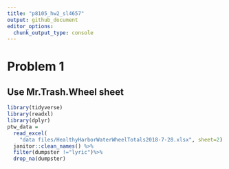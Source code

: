 ```yaml
---
title: "p8105_hw2_sl4657"
output: github_document
editor_options: 
  chunk_output_type: console
---
```


# Problem 1
## Use Mr.Trash.Wheel sheet
```r
library(tidyverse)
library(readxl)
library(dplyr)
ptw_data = 
  read_excel(
    "data files/HealthyHarborWaterWheelTotals2018-7-28.xlsx", sheet=2) %>% 
  janitor::clean_names() %>% 
  filter(dumpster !="lyric")%>% 
  drop_na(dumpster)
```

